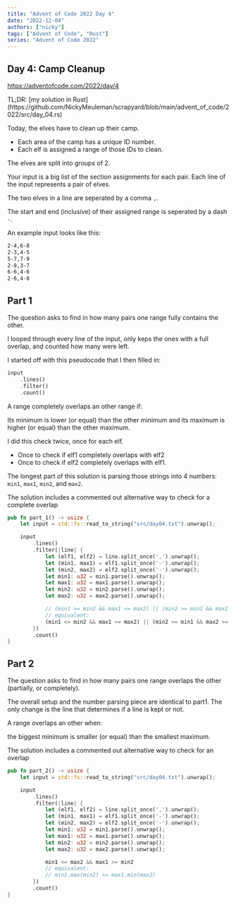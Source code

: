 ```yaml
---
title: "Advent of Code 2022 Day 4"
date: "2022-12-04"
authors: ["nicky"]
tags: ["Advent of Code", "Rust"]
series: "Advent of Code 2022"
---
```


## Day 4: Camp Cleanup

https://adventofcode.com/2022/day/4

<Aside>
  TL;DR: [my solution in
  Rust](https://github.com/NickyMeuleman/scrapyard/blob/main/advent_of_code/2022/src/day_04.rs)
</Aside>

Today, the elves have to clean up their camp.

- Each area of the camp has a unique ID number.
- Each elf is assigned a range of those IDs to clean.

The elves are split into groups of 2.

Your input is a big list of the section assignments for each pair.
Each line of the input represents a pair of elves.

The two elves in a line are seperated by a comma `,`.

The start and end (inclusive) of their assigned range is seperated by a dash `-`.

An example input looks like this:

```txt title=input.txt
2-4,6-8
2-3,4-5
5-7,7-9
2-8,3-7
6-6,4-6
2-6,4-8
```

## Part 1

The question asks to find in how many pairs one range fully contains the other.

I looped through every line of the input, only keps the ones with a full overlap, and counted how many were left.

I started off with this pseudocode that I then filled in:

```rust title=pseudocode.rs
input
    .lines()
    .filter()
    .count()
```

A range completely overlaps an other range if:

Its minimum is lower (or equal) than the other minimum and its maximum is higher (or equal) than the other maximum.

I did this check twice, once for each elf.

- Once to check if elf1 completely overlaps with elf2
- Once to check if elf2 completely overlaps with elf1.

The longest part of this solution is parsing those strings into 4 numbers: `min1`, `max1`, `min2`, and `max2`.

<Aside variant="info">
The solution includes a commented out alternative way to check for a complete overlap
</Aside>

```rust title=day_04.rs
pub fn part_1() -> usize {
    let input = std::fs::read_to_string("src/day04.txt").unwrap();

    input
        .lines()
        .filter(|line| {
            let (elf1, elf2) = line.split_once(',').unwrap();
            let (min1, max1) = elf1.split_once('-').unwrap();
            let (min2, max2) = elf2.split_once('-').unwrap();
            let min1: u32 = min1.parse().unwrap();
            let max1: u32 = max1.parse().unwrap();
            let min2: u32 = min2.parse().unwrap();
            let max2: u32 = max2.parse().unwrap();

            // (min1 >= min2 && max1 <= max2) || (min2 >= min1 && max2 <= max1)
            // equivalent:
            (min1 <= min2 && max1 >= max2) || (min2 <= min1 && max2 >= max1)
        })
        .count()
}
```

## Part 2

The question asks to find in how many pairs one range overlaps the other (partially, or completely).

The overall setup and the number parsing piece are identical to part1.
The only change is the line that determines if a line is kept or not.

A range overlaps an other when:

the biggest minimum is smaller (or equal) than the smallest maximum.

<Aside variant="info">
  The solution includes a commented out alternative way to check for an overlap
</Aside>

```rust title=day_04.rs
pub fn part_2() -> usize {
    let input = std::fs::read_to_string("src/day04.txt").unwrap();

    input
        .lines()
        .filter(|line| {
            let (elf1, elf2) = line.split_once(',').unwrap();
            let (min1, max1) = elf1.split_once('-').unwrap();
            let (min2, max2) = elf2.split_once('-').unwrap();
            let min1: u32 = min1.parse().unwrap();
            let max1: u32 = max1.parse().unwrap();
            let min2: u32 = min2.parse().unwrap();
            let max2: u32 = max2.parse().unwrap();

            min1 <= max2 && max1 >= min2
            // equivalent:
            // min1.max(min2) <= max1.min(max2)
        })
        .count()
}
```
